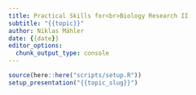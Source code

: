 ```yaml
---
title: Practical Skills for<br>Biology Research II
subtitle: "{{topic}}"
author: Niklas Mähler
date: {{date}}
editor_options:
  chunk_output_type: console
---
```


```r
source(here::here("scripts/setup.R"))
setup_presentation("{{topic_slug}}")
```
